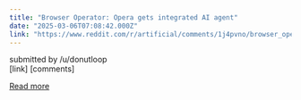 ```yaml
---
title: "Browser Operator: Opera gets integrated AI agent"
date: "2025-03-06T07:08:42.000Z"
link: "https://www.reddit.com/r/artificial/comments/1j4pvno/browser_operator_opera_gets_integrated_ai_agent/"
---
```


submitted by    /u/donutloop  
 [link]   [comments]

[Read more](https://www.reddit.com/r/artificial/comments/1j4pvno/browser_operator_opera_gets_integrated_ai_agent/)
